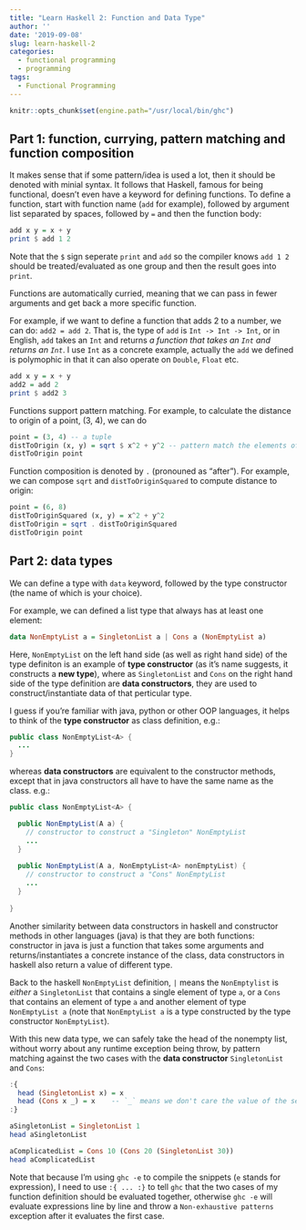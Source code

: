 ```yaml
---
title: "Learn Haskell 2: Function and Data Type"
author: ''
date: '2019-09-08'
slug: learn-haskell-2
categories:
  - functional programming
  - programming
tags:
  - Functional Programming
---
```


```r
knitr::opts_chunk$set(engine.path="/usr/local/bin/ghc")
```

## Part 1: function, currying, pattern matching and function composition

It makes sense that if some pattern/idea is used a lot, then it should be denoted with minial syntax. It follows that Haskell, famous for being functional, doesn't even have a keyword for defining functions. To define a function, start with function name (`add` for example), followed by argument list separated by spaces, followed by `=` and then the function body:

```haskell
add x y = x + y
print $ add 1 2
```

Note that the `$` sign seperate `print` and `add` so the compiler knows `add 1 2` should be treated/evaluated as one group and then the result goes into `print`.


Functions are automatically curried, meaning that we can pass in fewer arguments and get back a more specific function. 

For example, if we want to define a function that adds 2 to a number, we can do: `add2 = add 2`. That is, the type of `add` is `Int -> Int -> Int`, or in English, `add` takes an `Int` and returns _a function that takes an `Int` and returns an `Int`_. I use `Int` as a concrete example, actually the `add` we defined is polymophic in that it can also operate on `Double`, `Float` etc.

```haskell
add x y = x + y
add2 = add 2
print $ add2 3
```


Functions support pattern matching. For example, to calculate the distance to origin of a point, (3, 4), we can do

```haskell
point = (3, 4) -- a tuple
distToOrigin (x, y) = sqrt $ x^2 + y^2 -- pattern match the elements of tuple
distToOrigin point
```

Function composition is denoted by `.` (pronouned as "after"). For example, we can compose `sqrt` and `distToOriginSquared` to compute distance to origin:

```haskell
point = (6, 8)
distToOriginSquared (x, y) = x^2 + y^2
distToOrigin = sqrt . distToOriginSquared
distToOrigin point
```

## Part 2: data types

We can define a type with `data` keyword, followed by the type constructor (the name of which is your choice).

For example, we can defined a list type that always has at least one element:

```haskell
data NonEmptyList a = SingletonList a | Cons a (NonEmptyList a)
```

Here, `NonEmptyList` on the left hand side (as well as right hand side) of the type definiton is an example of __type constructor__ (as it's name suggests, it constructs a __new type__), where as `SingletonList` and `Cons` on the right hand side of the type definition are __data constructors__, they are used to construct/instantiate data of that perticular type. 

I guess if you're familiar with java, python or other OOP languages, it helps to think of the __type constructor__ as class definition, e.g.: 

```java
public class NonEmptyList<A> {
  ...
}
```

whereas __data constructors__ are equivalent to the constructor methods, except that in java constructors all have to have the same name as the class. e.g.:

```java
public class NonEmptyList<A> {

  public NonEmptyList(A a) {
    // constructor to construct a "Singleton" NonEmptyList
    ...
  } 
  
  public NonEmptyList(A a, NonEmptyList<A> nonEmptyList) {
    // constructor to construct a "Cons" NonEmptyList
    ...
  }
  
}
```

Another similarity between data constructors in haskell and constructor methods in other languages (java) is that they are both functions: constructor in java is just a function that takes some arguments and returns/instantiates a concrete instance of the class, data constructors in haskell also return a value of different type. 

Back to the haskell `NonEmptyList` definition, `|` means the `NonEmptylist` is _either_ a `SingletonList` that contains a single element of type `a`, or a `Cons` that contains an element of type `a` and another element of type `NonEmptyList a` (note that `NonEmptyList a` is a type constructed by the type constructor `NonEmptyList`).

With this new data type, we can safely take the head of the nonempty list, without worry about any runtime exception being throw, by pattern matching against the two cases with the __data constructor__ `SingletonList` and `Cons`:

```haskell
:{
  head (SingletonList x) = x
  head (Cons x _) = x    -- `_` means we don't care the value of the second parameter of the Cons
:}

aSingletonList = SingletonList 1
head aSingletonList

aComplicatedList = Cons 10 (Cons 20 (SingletonList 30))
head aComplicatedList
```

Note that because I'm using `ghc -e` to compile the snippets (`e` stands for expression), I need to use `:{ ... :}` to tell `ghc` that the two cases of my function definition should be evaluated together, otherwise `ghc -e` will evaluate expressions line by line and throw a `Non-exhaustive patterns` exception after it evaluates the first case.
